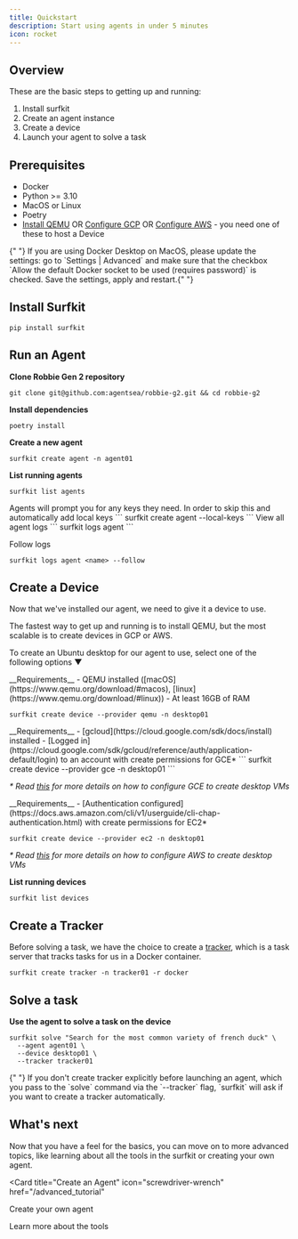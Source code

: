 ```yaml
---
title: Quickstart
description: Start using agents in under 5 minutes
icon: rocket
---
```


## Overview

These are the basic steps to getting up and running:

1. Install surfkit
2. Create an agent instance
3. Create a device
4. Launch your agent to solve a task

## Prerequisites

- Docker
- Python >= 3.10
- MacOS or Linux
- Poetry
- [Install QEMU](https://docs.hub.agentsea.ai/configuration/qemu) OR [Configure GCP](https://docs.hub.agentsea.ai/configuration/gcp) OR [Configure AWS](https://docs.hub.agentsea.ai/configuration/aws) - you need one of these to host a Device

<Note>
  {" "}
  If you are using Docker Desktop on MacOS, please update the settings: go to `Settings
  | Advanced` and make sure that the checkbox `Allow the default Docker socket to
  be used (requires password)` is checked. Save the settings, apply and restart.{" "}
</Note>

## Install Surfkit

```
pip install surfkit
```

## Run an Agent

**Clone Robbie Gen 2 repository**

```
git clone git@github.com:agentsea/robbie-g2.git && cd robbie-g2
```

**Install dependencies**

```
poetry install
```

**Create a new agent**

```
surfkit create agent -n agent01
```

**List running agents**

```
surfkit list agents
```

<AccordionGroup>

<Accordion icon="key" title="Automatically add local API keys">
Agents will prompt you for any keys they need. In order to skip this and automatically add local keys
```
surfkit create agent --local-keys
```

</Accordion>
<Accordion icon="file" title="View agent logs">
View all agent logs
```
surfkit logs agent <name>
```

Follow logs

```
surfkit logs agent <name> --follow
```

</Accordion>
</AccordionGroup>

## Create a Device

Now that we've installed our agent, we need to give it a device to use.

The fastest way to get up and running is to install QEMU, but the most scalable is to create devices in GCP or AWS.

To create an Ubuntu desktop for our agent to use, select one of the following options ▼

<AccordionGroup>
<Accordion icon="q" title="Create a local desktop using Qemu">
__Requirements__
- QEMU installed ([macOS](https://www.qemu.org/download/#macos), [linux](https://www.qemu.org/download/#linux))
- At least 16GB of RAM

```
surfkit create device --provider qemu -n desktop01
```

</Accordion>

<Accordion icon="google" title="Create a desktop on GCE">
__Requirements__
- [gcloud](https://cloud.google.com/sdk/docs/install) installed
- [Logged in](https://cloud.google.com/sdk/gcloud/reference/auth/application-default/login) to an account with create permissions for GCE*
```
surfkit create device --provider gce -n desktop01
```

_\* Read [this](/configuration/gcp) for more details on how to configure GCE to create desktop VMs_

</Accordion>
<Accordion icon="aws" title="Create a desktop on EC2">
__Requirements__
- [Authentication configured](https://docs.aws.amazon.com/cli/v1/userguide/cli-chap-authentication.html) with create permissions for EC2*

```
surfkit create device --provider ec2 -n desktop01
```

_\* Read [this](/configuration/aws) for more details on how to configure AWS to create desktop VMs_

</Accordion>

</AccordionGroup>

**List running devices**

```
surfkit list devices
```

## Create a Tracker

Before solving a task, we have the choice to create a [tracker](/taskara/intro#tracker), which is a task server that tracks tasks for us in a Docker container.

```
surfkit create tracker -n tracker01 -r docker
```

## Solve a task

**Use the agent to solve a task on the device**

```
surfkit solve "Search for the most common variety of french duck" \
  --agent agent01 \
  --device desktop01 \
  --tracker tracker01
```

<Note>
  {" "}
  If you don't create tracker explicitly before launching an agent, which you pass
  to the `solve` command via the `--tracker` flag, `surfkit` will ask if you want
  to create a tracker automatically.
</Note>

## What's next

Now that you have a feel for the basics, you can move on to more advanced topics, like learning about all the tools in the surfkit or creating your own agent.

<CardGroup>

<Card
  title="Create an Agent"
  icon="screwdriver-wrench"
  href="/advanced_tutorial"
>
  Create your own agent
</Card>

<Card title="Learn more" icon="wrench" href="/introduction">
  Learn more about the tools
</Card>

</CardGroup>

